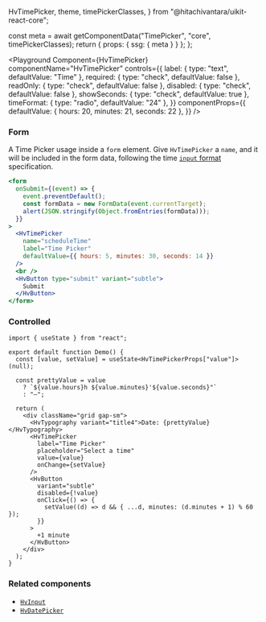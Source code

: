   HvTimePicker,
  theme,
  timePickerClasses,
} from "@hitachivantara/uikit-react-core";


  const meta = await getComponentData("TimePicker", "core", timePickerClasses);
  return { props: { ssg: { meta } } };
};

<Description />

<Page>

<Playground
  Component={HvTimePicker}
  componentName="HvTimePicker"
  controls={{
    label: { type: "text", defaultValue: "Time" },
    required: { type: "check", defaultValue: false },
    readOnly: { type: "check", defaultValue: false },
    disabled: { type: "check", defaultValue: false },
    showSeconds: { type: "check", defaultValue: true },
    timeFormat: { type: "radio", defaultValue: "24" },
  }}
  componentProps={{
    defaultValue: { hours: 20, minutes: 21, seconds: 22 },
  }}
/>

### Form

A Time Picker usage inside a `form` element. Give `HvTimePicker` a `name`, and it will be included in the form data,
following the time [`input` format](https://developer.mozilla.org/en-US/docs/Web/HTML/Element/input/time) specification.

```jsx live
<form
  onSubmit={(event) => {
    event.preventDefault();
    const formData = new FormData(event.currentTarget);
    alert(JSON.stringify(Object.fromEntries(formData)));
  }}
>
  <HvTimePicker
    name="scheduleTime"
    label="Time Picker"
    defaultValue={{ hours: 5, minutes: 30, seconds: 14 }}
  />
  <br />
  <HvButton type="submit" variant="subtle">
    Submit
  </HvButton>
</form>
```

### Controlled

```tsx live
import { useState } from "react";

export default function Demo() {
  const [value, setValue] = useState<HvTimePickerProps["value"]>(null);

  const prettyValue = value
    ? `${value.hours}h ${value.minutes}'${value.seconds}"`
    : "—";

  return (
    <div className="grid gap-sm">
      <HvTypography variant="title4">Date: {prettyValue}</HvTypography>
      <HvTimePicker
        label="Time Picker"
        placeholder="Select a time"
        value={value}
        onChange={setValue}
      />
      <HvButton
        variant="subtle"
        disabled={!value}
        onClick={() => {
          setValue((d) => d && { ...d, minutes: (d.minutes + 1) % 60 });
        }}
      >
        +1 minute
      </HvButton>
    </div>
  );
}
```

### Related components

- [`HvInput`](/components/input)
- [`HvDatePicker`](/components/date-picker)

</Page>
